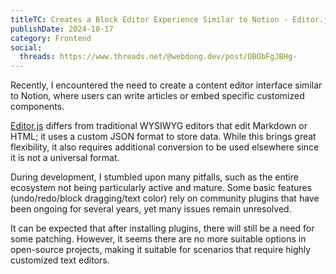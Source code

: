 ```yaml
---
titleTC: Creates a Block Editor Experience Similar to Notion - Editor.js
publishDate: 2024-10-17
category: Frontend
social:
  threads: https://www.threads.net/@webdong.dev/post/DBObFgJBHg-
---
```


Recently, I encountered the need to create a content editor interface similar to Notion, where users can write articles or embed specific customized components.

[Editor.js](https://www.threads.net/@webdong.dev/post/DBObFgJBHg-) differs from traditional WYSIWYG editors that edit Markdown or HTML; it uses a custom JSON format to store data. While this brings great flexibility, it also requires additional conversion to be used elsewhere since it is not a universal format.

During development, I stumbled upon many pitfalls, such as the entire ecosystem not being particularly active and mature. Some basic features (undo/redo/block dragging/text color) rely on community plugins that have been ongoing for several years, yet many issues remain unresolved.

It can be expected that after installing plugins, there will still be a need for some patching. However, it seems there are no more suitable options in open-source projects, making it suitable for scenarios that require highly customized text editors.
